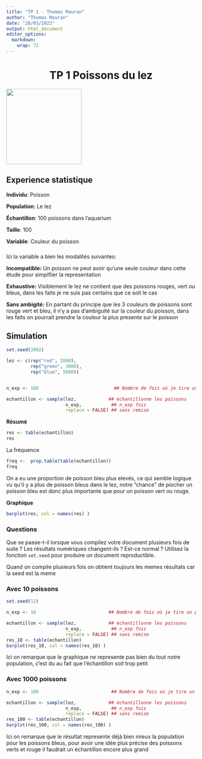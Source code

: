 ```yaml
---
title: "TP 1 - Thomas Mauran"
author: "Thomas Mauran"
date: "28/03/2023"
output: html_document
editor_options: 
  markdown: 
    wrap: 72
---
```


# TP 1 Poissons du lez {#sec-tp-1 style="text-align: center"}

![](https://media.tenor.com/vuz-av-DYZIAAAAd/fish.gif){style="tex-align: center"
width="200"}

## Experience statistique {style="text-align: left"}

**Individu**: Poisson

**Population**: Le lez

**Échantillon**: 100 poissons dans l'aquarium

**Taille**: 100

**Variable**: Couleur du poisson

### 

Ici la variable a bien les modalités suivantes:\

**Incompatible:** Un poisson ne peut avoir qu'une seule couleur dans
cette étude pour simpiflier la representation

**Exhaustive:** Visiblement le lez ne contient que des poissons rouges,
vert ou bleus, dans les faits je ne suis pas certains que ce soit le cas

**Sans ambigité:** En partant du principe que les 3 couleurs de poissons
sont rouge vert et bleu, il n'y a pas d'ambiguité sur la couleur du
poisson, dans les faits on pourrait prendre la couleur la plus presente
sur le poisson

## Simulation {style="text-align: left"}

```r
set.seed(2002)

lez <- c(rep("red", 2000),
         rep("green", 3000),
         rep("blue", 5000))


n_exp <- 100                            ## Nombre de fois où je tire un poisson

echantillon <- sample(lez,            ## échantillonne les poissons
                      n_exp,           ## n_exp fois
                      replace = FALSE) ## sans remise

```

**Résumé**

```r
res <- table(echantillon)
res
```

La fréquence

```r
freq <-  prop.table(table(echantillon))
freq
```

On a eu une proportion de poisson bleu plus elevés, ce qui semble
logique vu qu'il y a plus de poisson bleus dans le lez, notre "chance"
de piocher un poisson bleu est donc plus importante que pour un poisson
vert ou rouge.

**Graphique**

```r
barplot(res, col = names(res) )
```

### Questions

| Que se passe-t-il lorsque vous compilez votre document plusieurs fois de suite ? Les résultats numériques changent-ils ? Est-ce normal ? Utilisez la fonction `set.seed` pour produire un document reproductible.

Quand on compile plusieurs fois on obtient toujours les memes résultats
car la seed est la meme

### Avec 10 poissons

```r
set.seed(12)

n_exp <- 10                           ## Nombre de fois où je tire un poisson

echantillon <- sample(lez,            ## échantillonne les poissons
                      n_exp,           ## n_exp fois
                      replace = FALSE) ## sans remise
res_10 <- table(echantillon)
barplot(res_10, col = names(res_10) )
```

Ici on remarque que le graphique ne represente pas bien du tout notre
population, c'est du au fait que l'échantillon soit trop petit

### Avec 1000 poissons

```r

n_exp <- 100                           ## Nombre de fois où je tire un poisson

echantillon <- sample(lez,            ## échantillonne les poissons
                      n_exp,           ## n_exp fois
                      replace = FALSE) ## sans remise
res_100 <- table(echantillon)
barplot(res_100, col = names(res_100) )
```

Ici on remarque que le résultat represente déjà bien mieux la population
pour les poissons bleus, pour avoir une idée plus précise des poissons
verts et rouge il faudrait un échantillon encore plus grand
